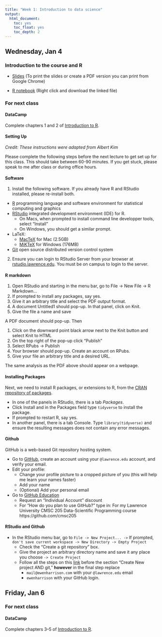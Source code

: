 ```yaml
---
title: "Week 1: Introduction to data science"
output:
  html_document:
    toc: yes
    toc_float: yes
    toc_depth: 2
---
```


## Wednesday, Jan 4

### Introduction to the course and R

* [Slides](http://htmlpreview.github.io/?https://github.com/cmsc205/notes/blob/master/day01/lec01.html#1) (To print the slides or create a PDF version you can print from Google Chrome)

* [R notebook](https://raw.githubusercontent.com/cmsc205/notes/master/day01/first-session.Rmd) (Right click and download the linked file)

### For next class

#### DataCamp

Complete chapters 1 and 2 of [Introduction to R](https://www.datacamp.com/courses/free-introduction-to-r).

#### Setting Up

*Credit: These instructions were adapted from Albert Kim*

Please complete the following steps before the next lecture to get set up for this class. This should take between 60-90 minutes. If you get stuck, please speak to me after class or during office hours.

#### Software

1. Install the following software. If you already have R and RStudio installed, please re-install both.

- [R](https://cran.r-project.org/) programming language and software environment for statistical computing and graphics
- [RStudio](https://www.rstudio.com/products/rstudio/download3/) integrated development environment (IDE) for R.
    + On Macs, when prompted to install command line developper tools, select “Install”
    + On Windows, you should get a similar prompt.
- LaTeX:
    + [MacTeX](https://tug.org/mactex/downloading.html) for Mac (2.5GB)
    + [MiKTeX](https://miktex.org/download) for Windows (176MB)
- [Git](https://git-scm.com/) open source distributed version control system

2. Ensure you can login to RStudio Server from your browser at [rstudio.lawrence.edu](https://rstudio.lawrence.edu). You must be on campus to login to the server.


#### R markdown

1. Open RStudio and starting in the menu bar, go to File -> New File -> R Markdown…
2. If prompted to install any packages, say yes.
3. Give it an arbitrary title and select the PDF output format.
4. A document Untitled1 should pop-up. In that panel, click on Knit.
5. Give the file a name and save

A PDF document should pop-up. Then

1. Click on the downward point black arrow next to the Knit button and select Knit to HTML
2. On the top right of the pop-up click "Publish"
3. Select RPubs -> Publish
4. Your browser should pop-up. Create an account on RPubs.
5. Give your file an arbitrary title and a desired URL.

The same analysis as the PDF above should appear on a webpage.

#### Installing Packages

Next, we need to install R packages, or extensions to R, from the [CRAN repository of packages](https://cran.r-project.org/web/packages/available_packages_by_name.html).

- In one of the panels in RStudio, there is a tab *Packages*.
- Click Install and in the Packages field type `tidyverse` to install the package.
- If prompted to restart R, say yes.
- In another panel, there is a tab Console. Type `library(tidyverse)` and ensure the resulting messages does not contain any error messages.

#### Github

GitHub is a web-based Git repository hosting system.

- Go to [GitHub](https://github.com/), create an account using your `@lawrence.edu` account, and verify your email.
- Edit your profile:
    + Change your profile picture to a cropped picture of you (this will help me learn your names faster)
    + Add your name
    + (Optional) Add your personal email
- Go to [GitHub Education](https://education.github.com/discount_requests/new)
    + Request an "Individual Account" discount
    + For "How do you plan to use GitHub?" type in: For my Lawrence University CMSC 205 Data-Scientific Programming course https://github.com/cmsc205


#### RStudio and Github

- In the RStudio menu bar, go to `File -> New Project... ->` If prompted, `don't save current workspace -> New Directory -> Empty Project`
    + Check the "Create a git repository" box.
    + Give the project an arbitrary directory name and save it any place you choose `-> Create Project`
    + Follow all the steps on this [link](https://www.r-bloggers.com/rstudio-and-github/) before the section "Create New project AND git," **however** in the final step replace
        + `mail@ewenharrison.com` with your `@lawrence.edu` email
        + `ewenharrison` with your GitHub login.



## Friday, Jan 6

### For next class

#### DataCamp

Complete chapters 3--5 of [Introduction to R](https://www.datacamp.com/courses/free-introduction-to-r).
